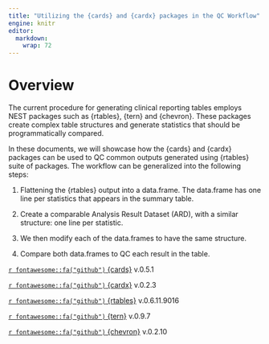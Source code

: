```yaml
---
title: "Utilizing the {cards} and {cardx} packages in the QC Workflow"
engine: knitr
editor: 
  markdown: 
    wrap: 72
---
```

# Overview

The current procedure for generating clinical reporting tables employs
NEST packages such as {rtables}, {tern} and {chevron}. These packages
create complex table structures and generate statistics that should be
programmatically compared.

In these documents, we will showcase how the {cards} and {cardx}
packages can be used to QC common outputs generated using {rtables}
suite of packages. The workflow can be generalized into the following
steps:

1.  Flattening the {rtables} output into a data.frame. The data.frame
    has one line per statistics that appears in the summary table.

2.  Create a comparable Analysis Result Dataset (ARD), with a similar
    structure: one line per statistic.

3.  We then modify each of the data.frames to have the same structure.

4.  Compare both data.frames to QC each result in the table.

[`r fontawesome::fa("github")`
{cards}](https://github.com/insightsengineering/cards) v.0.5.1

[`r fontawesome::fa("github")`
{cardx}](https://github.com/insightsengineering/cardx) v.0.2.3

[`r fontawesome::fa("github")`
{rtables}](https://github.com/insightsengineering/rtables) v.0.6.11.9016

[`r fontawesome::fa("github")`
{tern}](https://github.com/insightsengineering/tern) v.0.9.7

[`r fontawesome::fa("github")`
{chevron}](https://github.com/insightsengineering/chevron) v.0.2.10
